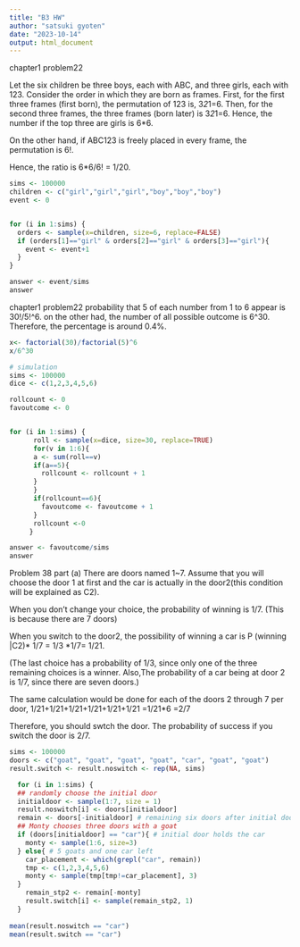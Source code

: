```yaml
---
title: "B3 HW"
author: "satsuki gyoten"
date: "2023-10-14"
output: html_document
---
```

chapter1 problem22



Let the six children be three boys, each with ABC, and three girls, each with 123.
Consider the order in which they are born as frames.
First, for the first three frames (first born), the permutation of 123 is,
3*2*1=6.
Then, for the second three frames, the  three frames  (born later) is
3*2*1=6.
Hence, the number if the top three are girls is 6*6.


On the other hand, if ABC123 is freely placed in every frame, the permutation is 6!.

Hence, the ratio is 6*6/6! = 1/20.


```r
sims <- 100000
children <- c("girl","girl","girl","boy","boy","boy")
event <- 0


for (i in 1:sims) {
  orders <- sample(x=children, size=6, replace=FALSE)
  if (orders[1]=="girl" & orders[2]=="girl" & orders[3]=="girl"){
    event <- event+1
  }
}

answer <- event/sims
answer
```
chapter1 problem22
probability that 5 of each number from 1 to 6 appear is
30!/5!^6.
on the other had, the number of all possible outcome is 6^30.
Therefore, the percentage is around 0.4%.

```r
x<- factorial(30)/factorial(5)^6
x/6^30
```

```r
# simulation
sims <- 100000
dice <- c(1,2,3,4,5,6)

rollcount <- 0
favoutcome <- 0


for (i in 1:sims) {
      roll <- sample(x=dice, size=30, replace=TRUE)
      for(v in 1:6){
      a <- sum(roll==v)
      if(a==5){
        rollcount <- rollcount + 1
      }
      } 
      if(rollcount==6){
        favoutcome <- favoutcome + 1 
      }
      rollcount <-0
     }

answer <- favoutcome/sims
answer

```



Problem 38 part (a)
There are doors named 1~7.
Assume that you will choose the door 1 at first and the car is actually in the door2(this condition will be explained as C2).

When you don't change your choice, the probability of winning is 1/7.
(This is because there are 7 doors)

When you switch to the door2, the possibility of winning a car is 
 P (winning |C2)* 1/7 = 1/3 *1/7= 1/21.

(The last choice has a probability of 1/3, since only one of the three remaining choices is a winner. Also,The probability of a car being at door 2 is 1/7, since there are seven doors.)

The same calculation would be done for each of the doors 2 through 7 per door,
1/21+1/21+1/21+1/21+1/21+1/21
=1/21*6 =2/7

Therefore, you should swtch the door. The probability of success if you switch the door is 2/7.

```r
sims <- 100000
doors <- c("goat", "goat", "goat", "goat", "car", "goat", "goat")
result.switch <- result.noswitch <- rep(NA, sims)

  for (i in 1:sims) {
  ## randomly choose the initial door
  initialdoor <- sample(1:7, size = 1)
  result.noswitch[i] <- doors[initialdoor]
  remain <- doors[-initialdoor] # remaining six doors after initial door is chosen
  ## Monty chooses three doors with a goat
  if (doors[initialdoor] == "car"){ # initial door holds the car
    monty <- sample(1:6, size=3)
  } else{ # 5 goats and one car left
    car_placement <- which(grepl("car", remain))
    tmp <- c(1,2,3,4,5,6)
    monty <- sample(tmp[tmp!=car_placement], 3)
  }
    remain_stp2 <- remain[-monty] 
    result.switch[i] <- sample(remain_stp2, 1)
  }
  
mean(result.noswitch == "car")
mean(result.switch == "car")
```

